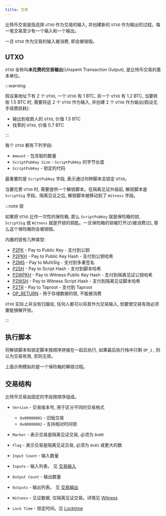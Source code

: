 ```yaml
---
title: 交易
---
```


比特币交易是指选择 `UTXO` 作为交易的输入, 并创建新的 `UTXO` 作为输出的过程。每一笔交易至少有一个输入和一个输出。

一旦 `UTXO` 作为交易的输入被消费, 即会被销毁。

## UTXO

`UTXO` 全称叫**未花费的交易输出**(Unspent Transaction Output), 是比特币交易的基本单位。

:::warning

假设某地址下有 2 个 `UTXO`, 一个 `UTXO` 有 1 BTC, 另一个 `UTXO` 有 1.2 BTC, 当要转账 1.5 BTC 时, 需要将这 2 个 `UTXO` 作为输入, 并创建 2 个 `UTXO` 作为输出(假设无手续费损耗):

- 输出到收款人的 `UTXO`, 价值 1.5 BTC
- 找零的 `UTXO`, 价值 0.7 BTC

:::

每个 `UTXO` 都有下列字段:

- `Amount` - 包含聪的数量
- `ScriptPubKey Size` - `ScriptPubKey` 的字节长度
- `ScriptPubKey` - 锁定的代码

最重要的是 `ScriptPubKey` 字段, 表示通过何种脚本去锁定 `UTXO`。

当要花费 `UTXO` 时, 需要提供一个解锁脚本。在隔离见证升级前, 解锁脚本是 `ScriptSig` 字段。隔离见证之后, 解锁脚本被移动到了 `Witness` 字段。

:::note 锁

如果把 `UTXO` 比作一次性的保险箱, 那么 `ScriptPubKey` 就是保险箱的锁, `ScriptSig` 或 `Witness` 就是开锁的钥匙。一旦保险箱的锁被打开过(被消费过), 那么这个保险箱则会被销毁。

内置的锁有几种类型:

- [P2PK](/technical/script/p2pk) - Pay to Public Key - 支付到公钥
- [P2PKH](/technical/script/p2pkh) - Pay to Public Key Hash - 支付到公钥哈希
- [P2MS](/technical/script/p2ms) - Pay to MultiSig - 支付到多重签名
- [P2SH](/technical/script/p2sh) - Pay to Script Hash - 支付到脚本哈希
- [P2WPKH](/technical/script/p2wpkh) - Pay to Witness Public Key Hash - 支付到隔离见证公钥哈希
- [P2WSH](/technical/script/p2wsh) - Pay to Witness Script Hash - 支付到隔离见证脚本哈希
- [P2TR](/technical/script/p2tr) - Pay to Taproot - 支付到 Taproot
- [OP_RETURN](/technical/script/op-return) - 用于存储数据的锁, 不能被消费

`UTXO` 实际上并没有归属权, 任何人都可以将其作为交易输入, 但要使交易有效必须要能够解开锁。

:::

<UtxoList />

## 执行脚本

将解锁脚本和锁定脚本按顺序拼接在一起后执行, 如果最后执行栈中只剩 `OP_1` , 则认为交易有效, 否则无效。

<ScriptStackSimulator txid='05d350c8a65010bbe9d220b2accd7601b4c6541b7c6d7f5ad451efbcc07f8d66' />

上面示例模拟的是一个保险箱的解锁过程。

## 交易结构

比特币交易由固定的字段按顺序组成。

<TransactionFieldsTable />

- `Version` - 交易版本号, 用于区分不同的交易格式

  - `0x00000001` - 旧版交易
  - `0x00000002` - 支持相对时间锁

- `Marker` - 表示交易是隔离见证交易, 必须为 `0x00`

- `Flag` - 表示交易是隔离见证交易, 必须为 `0x01` 或更大的数

- `Input Count` - 输入数量

- `Inputs` - 输入列表。 见 [交易输入](/technical/transaction/input)

- `Output Count` - 输出数量

- `Outputs` - 输出列表。 见 [交易输出](/technical/transaction/output)

- `Witness` - 见证数据, 仅隔离见证交易。详情见 [Witness](/technical/transaction/witness)

- `Lock Time` - 锁定时间。见 [Locktime](/technical/transaction/locktime)

<TransactionSpliter />

